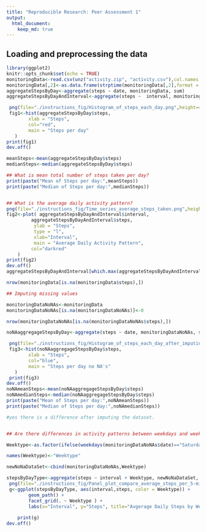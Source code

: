 ```yaml
---
title: "Reproducible Research: Peer Assessment 1"
output: 
  html_document:
    keep_md: true
---
```



## Loading and preprocessing the data


```r
library(ggplot2)
knitr::opts_chunk$set(echo = TRUE)
monitoringData<-read.csv(unz("activity.zip", "activity.csv"),col.names = c("steps","date","interval"),na.strings = NA)
monitoringData[,2]<-as.data.frame(strptime(monitoringData[,2],format = "%Y-%m-%d"))
aggregateStepsByDay<-aggregate(steps ~ date, monitoringData, sum)
aggregateStepsByDayAndInterval<-aggregate(steps ~  interval, monitoringData, mean)
```
```r
 png(file="./instructions_fig/Histogram_of_steps_each_day.png",height=480,width = 480)
 fig1<-hist(aggregateStepsByDay$steps,
        xlab = "Steps",
        col="red",
        main = "Steps per day"
   )
print(fig1)
dev.off()

meanSteps<-mean(aggregateStepsByDay$steps)
medianSteps<-median(aggregateStepsByDay$steps)

## What is mean total number of steps taken per day?
print(paste("Mean of Steps per day:",meanSteps))
print(paste("Median of Steps per day:",medianSteps))


## What is the average daily activity pattern?
png(file="./instructions_fig/Time_series_average_steps_taken.png",height=480,width = 480)
fig2<-plot( aggregateStepsByDayAndInterval$interval,
         aggregateStepsByDayAndInterval$steps,
          ylab = "Steps",
          type = "l",
          xlab="Interval",
          main = "Average Daily Activity Pattern",
         col="darkred"
    )
print(fig2)
dev.off()
aggregateStepsByDayAndInterval[which.max(aggregateStepsByDayAndInterval$steps),]

nrow(monitoringData[is.na(monitoringData$steps),])

## Imputing missing values

monitoringDataNoNAs<-monitoringData
monitoringDataNoNAs[is.na(monitoringDataNoNAs)]<-0

nrow(monitoringDataNoNAs[is.na(monitoringDataNoNAs$steps),])

noNAaggregageStepsByDay<-aggregate(steps ~ date, monitoringDataNoNAs, sum)

 png(file="./instructions_fig/Histogram_of_steps_each_day_after_imputing.png",height=480,width = 480)
 fig3<-hist(noNAaggregageStepsByDay$steps,
        xlab = "Steps",
        col="blue",
        main = "Steps per day no NA's"
   )
 print(fig3)
dev.off()
noNAmeanSteps<-mean(noNAaggregageStepsByDay$steps)
noNAmedianSteps<-median(noNAaggregageStepsByDay$steps)
print(paste("Mean of Steps per day:",noNAmeanSteps))
print(paste("Median of Steps per day:",noNAmedianSteps))

#yes there is a difference after imputing the dataset.


## Are there differences in activity patterns between weekdays and weekends?

Weektype<-as.factor(ifelse(weekdays(monitoringDataNoNAs$date)=="Saturday" | weekdays(monitoringDataNoNAs$date)=="Sunday","Weekend","Weekday"))

names(Weektype)<-"Weektype"

newNoNaDataSet<-cbind(monitoringDataNoNAs,Weektype)

stepsByDayType<-aggregate(steps ~ interval + Weektype, newNoNaDataSet, mean)
 png(file="./instructions_fig/Panel_plot_compare_average_steps_per_5-minute_interval_across_weekdays_and_weekends.png",height=480,width = 480)
 g<-ggplot(stepsByDayType, aes(interval,steps, color = Weektype)) +
        geom_path() +  
        facet_grid(. ~ Weektype ) +
        labs(x="Interval", y="Steps", title="Avgerage Daily Steps by Weektype")
   
    print(g)
dev.off()
    
```
